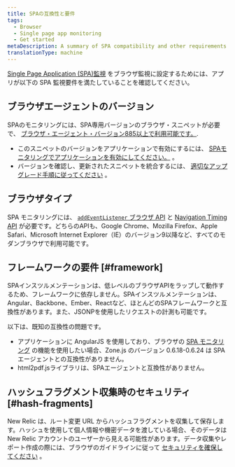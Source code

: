 ```yaml
---
title: SPAの互換性と要件
tags:
  - Browser
  - Single page app monitoring
  - Get started
metaDescription: A summary of SPA compatibility and other requirements for browser.
translationType: machine
---
```


[Single Page Application (SPA)監視](/docs/browser/single-page-app-monitoring/get-started/add-apps-single-page-app-monitoring) をブラウザ監視に設定するためには、アプリが以下の SPA 監視要件を満たしていることを確認してください。

## ブラウザエージェントのバージョン

SPAのモニタリングには、SPA専用バージョンのブラウザ・スニペットが必要で、 [ブラウザ・エージェント・バージョン885以上で利用可能です。](/docs/release-notes/new-relic-browser-release-notes/browser-agent-release-notes).

* このスニペットのバージョンをアプリケーションで有効にするには、 [SPAモニタリングでアプリケーションを有効にしてください。](/docs/browser/single-page-app-monitoring/get-started/add-apps-single-page-app-monitoring) 。
* バージョンを確認し、更新されたスニペットを統合するには、 [適切なアップグレード手順に従ってください](/docs/browser/new-relic-browser/installation-configuration/upgrading-browser-agent) 。

## ブラウザタイプ

SPA モニタリングには、 [`addEventListener` ブラウザ API](https://developer.mozilla.org/en-US/docs/Web/API/EventTarget/addEventListener) と [Navigation Timing API](/docs/browser/new-relic-browser/browser-agent-apis/navigation-timing-api) が必要です。どちらのAPIも、Google Chrome、Mozilla Firefox、Apple Safari、Microsoft Internet Explorer（IE）のバージョン9以降など、すべてのモダンブラウザで利用可能です。

## フレームワークの要件 [#framework]

SPAインスツルメンテーションは、低レベルのブラウザAPIをラップして動作するため、フレームワークに依存しません。SPAインスツルメンテーションは、Angular、Backbone、Ember、Reactなど、ほとんどのSPAフレームワークと互換性があります。また、JSONPを使用したリクエストの計測も可能です。

以下は、既知の互換性の問題です。

* アプリケーションに AngularJS を使用しており、ブラウザの [SPA モニタリング](/docs/browser/single-page-app-monitoring/get-started/welcome-single-page-app-monitoring) の機能を使用したい場合、Zone.js のバージョン 0.6.18-0.6.24 は SPA エージェントとの互換性がありません。
* html2pdf.jsライブラリは、SPAエージェントと互換性がありません。

## ハッシュフラグメント収集時のセキュリティ [#hash-fragments]

New Relic は、ルート変更 URL からハッシュフラグメントを収集して保存します。ハッシュを使用して個人情報や機密データを渡している場合、そのデータは New Relic アカウントのユーザーから見える可能性があります。データ収集やレポート作成の際には、ブラウザのガイドラインに従って [セキュリティを確保してください](/docs/browser/new-relic-browser/performance-quality/security-new-relic-browser) 。